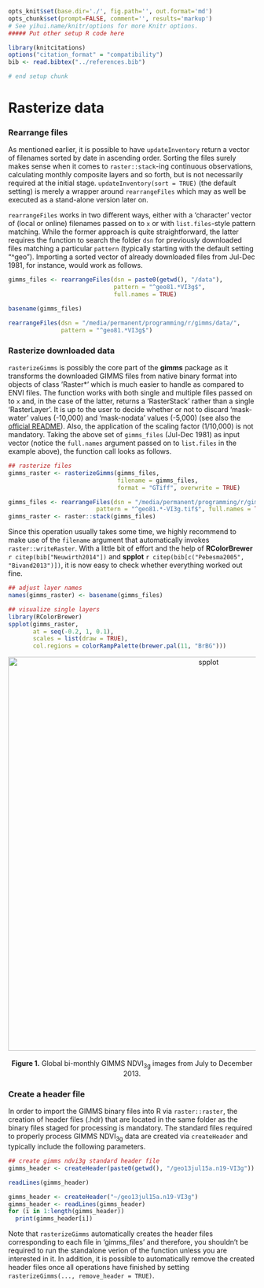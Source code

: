 ```r
opts_knit$set(base.dir='./', fig.path='', out.format='md')
opts_chunk$set(prompt=FALSE, comment='', results='markup')
# See yihui.name/knitr/options for more Knitr options.
##### Put other setup R code here

library(knitcitations)
options("citation_format" = "compatibility")
bib <- read.bibtex("../references.bib")

# end setup chunk
```
# Rasterize data

### Rearrange files
As mentioned earlier, it is possible to have `updateInventory` return a vector of filenames sorted by date in ascending order. Sorting the files surely makes sense when it comes to `raster::stack`-ing continuous observations, calculating monthly composite layers and so forth, but is not necessarily required at the initial stage. `updateInventory(sort = TRUE)` (the default setting) is merely a wrapper around `rearrangeFiles` which may as well be executed as a stand-alone version later on. 

`rearrangeFiles` works in two different ways, either with a 'character' vector of (local or online) filenames passed on to `x` or with `list.files`-style pattern matching. While the former approach is quite straightforward, the latter requires the function to search the folder `dsn` for previously downloaded files matching a particular `pattern` (typically starting with the default setting "^geo"). Importing a sorted vector of already downloaded files from Jul-Dec 1981, for instance, would work as follows.

```r
gimms_files <- rearrangeFiles(dsn = paste0(getwd(), "/data"), 
                              pattern = "^geo81.*VI3g$", 
                              full.names = TRUE)

basename(gimms_files)
```

```r
rearrangeFiles(dsn = "/media/permanent/programming/r/gimms/data/", 
               pattern = "^geo81.*VI3g$")
```

### Rasterize downloaded data
`rasterizeGimms` is possibly the core part of the **gimms** package as it transforms the downloaded GIMMS files from native binary format into objects of class 'Raster*' which is much easier to handle as compared to ENVI files. The function works with both single and multiple files passed on to `x` and, in the case of the latter, returns a 'RasterStack' rather than a single 'RasterLayer'. It is up to the user to decide whether or not to discard 'mask-water' values (-10,000) and 'mask-nodata' values (-5,000) (see also the [official README](http://ecocast.arc.nasa.gov/data/pub/gimms/3g.v0/00READMEgeo.txt)). Also, the application of the scaling factor (1/10,000) is not mandatory. Taking the above set of `gimms_files` (Jul-Dec 1981) as input vector (notice the `full.names` argument passed on to `list.files` in the example above), the function call looks as follows.

```r
## rasterize files
gimms_raster <- rasterizeGimms(gimms_files, 
                               filename = gimms_files, 
                               format = "GTiff", overwrite = TRUE)
```

```r
gimms_files <- rearrangeFiles(dsn = "/media/permanent/programming/r/gimms/data/", 
                         pattern = "^geo81.*-VI3g.tif$", full.names = TRUE)
gimms_raster <- raster::stack(gimms_files)
```

Since this operation usually takes some time, we highly recommend to make use of the `filename` argument that automatically invokes `raster::writeRaster`. With a little bit of effort and the help of **RColorBrewer** `r citep(bib["Neuwirth2014"])` and **spplot** `r citep(bib[c("Pebesma2005", "Bivand2013")])`, it is now easy to check whether everything worked out fine.

```r
## adjust layer names
names(gimms_raster) <- basename(gimms_files)

## visualize single layers
library(RColorBrewer)
spplot(gimms_raster, 
       at = seq(-0.2, 1, 0.1), 
       scales = list(draw = TRUE), 
       col.regions = colorRampPalette(brewer.pal(11, "BrBG")))
```

<center>
  <img src="http://i.imgur.com/Qr3FuNr.png" alt="spplot" style="width: 800px;"/>
  <br><br><b>Figure 1.</b> Global bi-monthly GIMMS NDVI<sub>3g</sub> images from July to December 2013.
</center>

### Create a header file
In order to import the GIMMS binary files into R via `raster::raster`, the creation of header files (.hdr) that are located in the same folder as the binary files staged for processing is mandatory. The standard files required to properly process GIMMS NDVI<sub>3g</sub> data are created via `createHeader` and typically include the following parameters. 

```r
## create gimms ndvi3g standard header file
gimms_header <- createHeader(paste0(getwd(), "/geo13jul15a.n19-VI3g"))

readLines(gimms_header)
```

```r
gimms_header <- createHeader("~/geo13jul15a.n19-VI3g")
gimms_header <- readLines(gimms_header)
for (i in 1:length(gimms_header))
  print(gimms_header[i])
```

Note that `rasterizeGimms` automatically creates the header files corresponding to each file in 'gimms_files' and therefore, you shouldn't be required to run the standalone verion of the function unless you are interested in it. In addition, it is possible to automatically remove the created header files once all operations have finished by setting `rasterizeGimms(..., remove_header = TRUE)`. 

